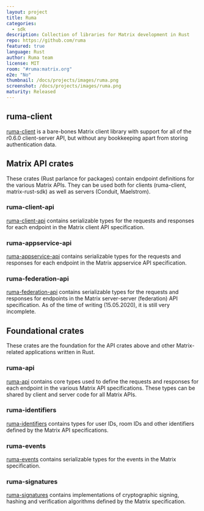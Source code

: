 ```yaml
---
layout: project
title: Ruma
categories:
  - sdk
description: Collection of libraries for Matrix development in Rust
repo: https://github.com/ruma
featured: true
language: Rust
author: Ruma team
license: MIT
room: "#ruma:matrix.org"
e2e: "No"
thumbnail: /docs/projects/images/ruma.png
screenshot: /docs/projects/images/ruma.png
maturity: Released
---
```


## ruma-client

[ruma-client](https://github.com/ruma/ruma-client) is a bare-bones Matrix client library with
support for all of the r0.6.0 client-server API, but without any bookkeeping apart from storing
authentication data.

## Matrix API crates

These crates (Rust parlance for packages) contain endpoint definitions for the various Matrix APIs.
They can be used both for clients (ruma-client, matrix-rust-sdk) as well as servers (Conduit,
Maelstrom).

### ruma-client-api

[ruma-client-api](https://github.com/ruma/ruma-client-api) contains serializable types for the requests and responses for each endpoint in the Matrix client API specification.

### ruma-appservice-api

[ruma-appservice-api](https://github.com/ruma/ruma-appservice-api) contains serializable types for the requests and responses for each endpoint in the Matrix appservice API specification.

### ruma-federation-api

[ruma-federation-api](https://github.com/ruma/ruma-federation-api) contains serializable types for the requests and responses for endpoints in the Matrix server-server (federation) API specification.
As of the time of writing (15.05.2020), it is still very incomplete.

## Foundational crates

These crates are the foundation for the API crates above and other Matrix-related applications written in Rust.

### ruma-api

[ruma-api](https://github.com/ruma/ruma-api) contains core types used to define the requests and responses for each endpoint in the various Matrix API specifications. These types can be shared by client and server code for all Matrix APIs.

### ruma-identifiers

[ruma-identifiers](https://github.com/ruma/ruma-identifiers) contains types for user IDs, room IDs and other identifiers defined by the Matrix API specifications.

### ruma-events

[ruma-events](https://github.com/ruma/ruma-events) contains serializable types for the events in the Matrix specification.

### ruma-signatures

[ruma-signatures](https://github.com/ruma/ruma-signatures) contains implementations of cryptographic signing, hashing and verification algorithms defined by the Matrix specification.
